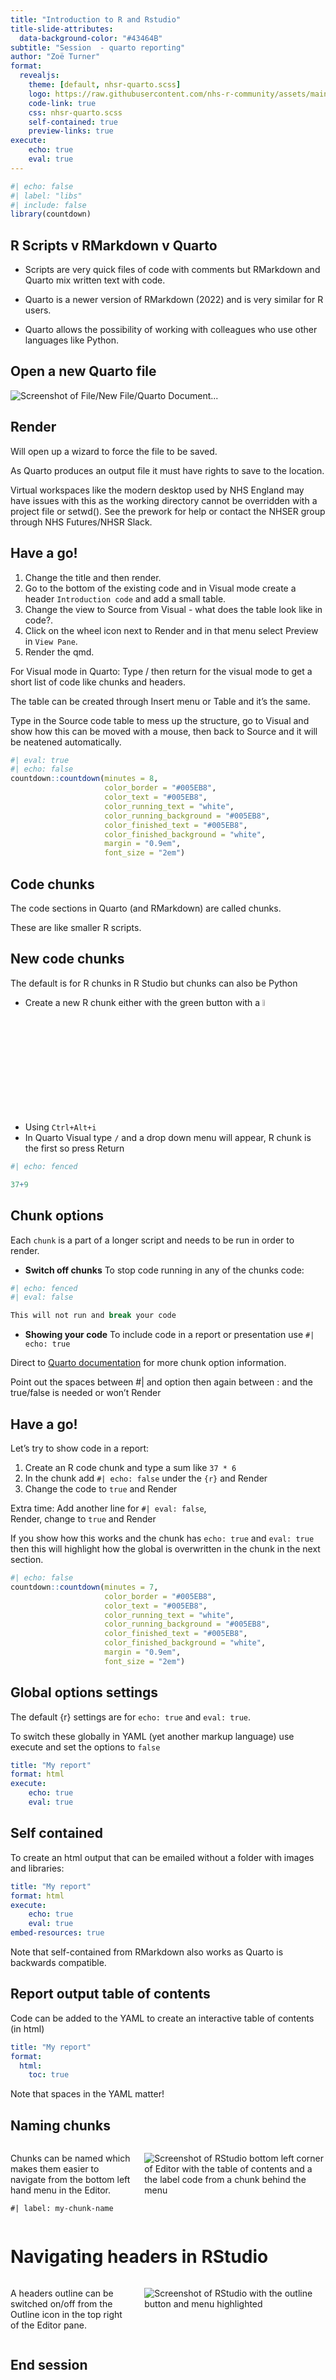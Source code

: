 ```yaml
---
title: "Introduction to R and Rstudio"
title-slide-attributes: 
  data-background-color: "#43464B"
subtitle: "Session  - quarto reporting"
author: "Zoë Turner"
format:
  revealjs:
    theme: [default, nhsr-quarto.scss]
    logo: https://raw.githubusercontent.com/nhs-r-community/assets/main/logo/nhsr-logo.svg
    code-link: true
    css: nhsr-quarto.scss
    self-contained: true
    preview-links: true
execute:
    echo: true
    eval: true
---
```


```r
#| echo: false
#| label: "libs"
#| include: false
library(countdown)
```


## R Scripts v RMarkdown v Quarto

::: incremental
- Scripts are very quick files of code with comments but RMarkdown and Quarto mix written text with code.

- Quarto is a newer version of RMarkdown (2022) and is very similar for R users.

- Quarto allows the possibility of working with colleagues who use other languages like Python.
:::

## Open a new Quarto file

<img src="img/session-quarto/open-file-quarto.png" alt="Screenshot of File/New File/Quarto Document..." class="center"/>

## Render

Will open up a wizard to force the file to be saved.

As Quarto produces an output file it must have rights to save to the location.

::: notes
Virtual workspaces like the modern desktop used by NHS England may have issues with this as the working directory cannot be overridden with a project file or setwd(). See the prework for help or contact the NHSER group through NHS Futures/NHSR Slack.
:::

## Have a go!

1. Change the title and then render.
1. Go to the bottom of the existing code and in Visual mode create a header `Introduction code` and add a small table.
1. Change the view to Source from Visual - what does the table look like in code?.
1. Click on the wheel icon next to Render and in that menu select Preview in `View Pane`.
1. Render the qmd.

::: notes
For Visual mode in Quarto:
Type / then return for the visual mode to get a short list of code like chunks and headers.

The table can be created through Insert menu or Table and it's the same.

Type in the Source code table to mess up the structure, go to Visual and show how this can be moved with a mouse, then back to Source and it will be neatened automatically.

:::

```r
#| eval: true
#| echo: false
countdown::countdown(minutes = 8,
                     color_border = "#005EB8",
                     color_text = "#005EB8",
                     color_running_text = "white",
                     color_running_background = "#005EB8",
                     color_finished_text = "#005EB8",
                     color_finished_background = "white",
                     margin = "0.9em",
                     font_size = "2em")
```

## Code chunks

The code sections in Quarto (and RMarkdown) are called chunks.  

These are like smaller R scripts.  

## New code chunks

The default is for R chunks in R Studio but chunks can also be Python

- Create a new R chunk either with the green button with a <img src="img/icons/notebook-insert-chunk.png" alt="A picture of the green square with c button from RStudio to create a new chunk" width="5%" height="5%"/> 
- Using `Ctrl+Alt+i` 
- In Quarto Visual type `/` and a drop down menu will appear, R chunk is the first so press Return

```r
#| echo: fenced

37+9

```

## Chunk options

Each `chunk` is a part of a longer script and needs to be run in order to render.

- **Switch off chunks**
To stop code running in any of the chunks code:

```r
#| echo: fenced
#| eval: false

This will not run and break your code
```

:::incremental
- **Showing your code**
To include code in a report or presentation use `#| echo: true`
:::

::: notes
Direct to [Quarto documentation](https://quarto.org/docs/computations/execution-options.html) for more chunk option information.

Point out the spaces between #| and option then again between : and the true/false is needed or won't Render
:::

## Have a go!

Let's try to show code in a report:

1. Create an R code chunk and type a sum like `37 * 6`
1. In the chunk add `#| echo: false` under the `{r}` and Render
1. Change the code to `true` and Render

Extra time: Add another line for `#| eval: false`,  
Render, change to `true` and Render

::: notes
If you show how this works and the chunk has `echo: true` and `eval: true` then this will highlight how the global is overwritten in the chunk in the next section.
:::

```r
#| echo: false
countdown::countdown(minutes = 7,
                     color_border = "#005EB8",
                     color_text = "#005EB8",
                     color_running_text = "white",
                     color_running_background = "#005EB8",
                     color_finished_text = "#005EB8",
                     color_finished_background = "white",
                     margin = "0.9em",
                     font_size = "2em")
```

## Global options settings

The default {r} settings are for `echo: true` and `eval: true`. 

To switch these globally in YAML (yet another markup language) use execute and set the options to `false`

```yaml
title: "My report"
format: html
execute:
    echo: true
    eval: true
```

## Self contained

To create an html output that can be emailed without a folder with images and libraries:

```yaml
title: "My report"
format: html
execute:
    echo: true
    eval: true 
embed-resources: true
```

::: notes
Note that self-contained from RMarkdown also works as Quarto is backwards compatible.
:::

## Report output table of contents

Code can be added to the YAML to create an interactive table of contents (in html)

```yaml
title: "My report"
format: 
  html:
    toc: true
```

Note that spaces in the YAML matter!

## Naming chunks

::: columns
::: {.column width="40%"}
Chunks can be named which makes them easier to navigate from the bottom left hand menu in the Editor.

`#| label: my-chunk-name`
:::

::: {.column width="60%"}
<img src="img/session-quarto/chunk-names.PNG" alt="Screenshot of RStudio bottom left corner of Editor with the table of contents and a the label code from a chunk behind the menu" class="center"/>
:::
:::

# Navigating headers in RStudio

::: columns
::: {.column width="40%"}
A headers outline can be switched on/off from the Outline icon in the top right of the Editor pane.
:::

::: {.column width="60%"}
<img src="img/session-quarto/outline-toc.PNG" alt="Screenshot of RStudio with the outline button and menu highlighted" class="center"/>
:::
:::
## End session